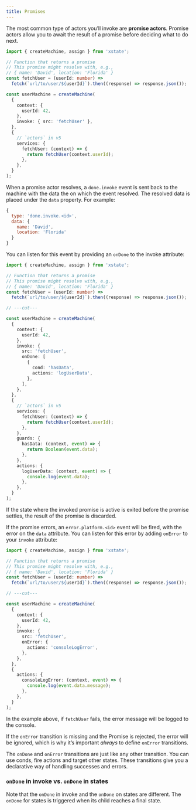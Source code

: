 ```yaml
---
title: Promises
---
```


<!-- Needs technical review -->

<!-- deps: ["actors", "actions", "guards"] -->

The most common type of actors you’ll invoke are **promise actors**. Promise actors allow you to await the result of a promise before deciding what to do next.

```ts twoslash
import { createMachine, assign } from 'xstate';

// Function that returns a promise
// This promise might resolve with, e.g.,
// { name: 'David', location: 'Florida' }
const fetchUser = (userId: number) =>
  fetch(`url/to/user/${userId}`).then((response) => response.json());

const userMachine = createMachine(
  {
    context: {
      userId: 42,
    },
    invoke: { src: 'fetchUser' },
  },
  {
    // `actors` in v5
    services: {
      fetchUser: (context) => {
        return fetchUser(context.userId);
      },
    },
  }
);
```

When a promise actor resolves, a `done.invoke` event is sent back to the machine with the data the on which the event resolved. The resolved data is placed under the `data` property. For example:

```js
{
  type: 'done.invoke.<id>',
  data: {
    name: 'David',
    location: 'Florida'
  }
}
```

You can listen for this event by providing an `onDone` to the invoke attribute:

```ts twoslash
import { createMachine, assign } from 'xstate';

// Function that returns a promise
// This promise might resolve with, e.g.,
// { name: 'David', location: 'Florida' }
const fetchUser = (userId: number) =>
  fetch(`url/to/user/${userId}`).then((response) => response.json());

// ---cut---

const userMachine = createMachine(
  {
    context: {
      userId: 42,
    },
    invoke: {
      src: 'fetchUser',
      onDone: [
        {
          cond: 'hasData',
          actions: 'logUserData',
        },
      ],
    },
  },
  {
    // `actors` in v5
    services: {
      fetchUser: (context) => {
        return fetchUser(context.userId);
      },
    },
    guards: {
      hasData: (context, event) => {
        return Boolean(event.data);
      },
    },
    actions: {
      logUserData: (context, event) => {
        console.log(event.data);
      },
    },
  }
);
```

If the state where the invoked promise is active is exited before the promise settles, the result of the promise is discarded.

If the promise errors, an `error.platform.<id>` event will be fired, with the error on the `data` attribute. You can listen for this error by adding `onError` to your `invoke` attribute:

```ts twoslash
import { createMachine, assign } from 'xstate';

// Function that returns a promise
// This promise might resolve with, e.g.,
// { name: 'David', location: 'Florida' }
const fetchUser = (userId: number) =>
  fetch(`url/to/user/${userId}`).then((response) => response.json());

// ---cut---

const userMachine = createMachine(
  {
    context: {
      userId: 42,
    },
    invoke: {
      src: 'fetchUser',
      onError: {
        actions: 'consoleLogError',
      },
    },
  },
  {
    actions: {
      consoleLogError: (context, event) => {
        console.log(event.data.message);
      },
    },
  }
);
```

In the example above, if `fetchUser` fails, the error message will be logged to the console.

If the `onError` transition is missing and the Promise is rejected, the error will be ignored, which is why it’s important _always_ to define `onError` transitions.

The `onDone` and `onError` transitions are just like any other transition. You can use conds, fire actions and target other states. These transitions give you a declarative way of handling successes and errors.

### `onDone` in invoke vs. `onDone` in states

Note that the `onDone` in invoke and the `onDone` on states are different. The `onDone` for states is triggered when its child reaches a final state.
